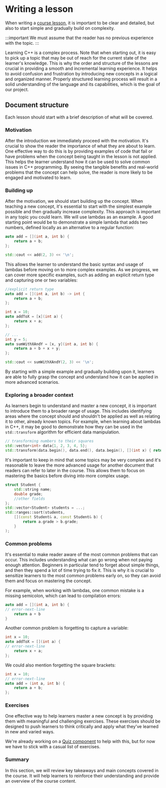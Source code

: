 # Writing a lesson

When writing a [course lesson](/learn/course/), it is important to be clear and detailed, but also to start simple
and gradually build on complexity.

:::important
We must assume that the reader has no previous experience with the topic.
:::

Learning C++ is a complex process. Note that when starting out, it is easy to pick up a topic
that may be out of reach for the current state of the learner's knowledge. This is why the order and structure
of the lessons are crucial in providing a smooth and incremental learning experience. It helps to avoid confusion
and frustration by introducing new concepts in a logical and organized manner. Properly structured learning process
will result in a solid understanding of the language and its capabilities, which is the goal of our project.

## Document structure

Each lesson should start with a brief description of what will be covered.

### Motivation

After the introduction we immediately proceed with the motivation. It's crucial to show the reader the importance of what they are about to learn.
One effective way to do this is by providing examples of code that fail or have problems when the concept being taught in the lesson is not applied.
This helps the learner understand how it can be used to solve common issues in C++ programming. 
By seeing the tangible benefits and real-world problems that the concept can help solve, the reader is
more likely to be engaged and motivated to learn.

### Building up

After the motivation, we should start building up the concept. When teaching a new concept, it's essential to start with
the simplest example possible and then gradually increase complexity. This approach is important in any topic you could learn.
We will use lambdas as an example. A good starting point would be to demonstrate a simple lambda that adds two numbers,
defined locally as an alternative to a regular function:

```cpp
auto add = [](int a, int b) {
	return a + b;
};

std::cout << add(2, 3) << '\n';
```

This allows the learner to understand the basic syntax and usage of lambdas before moving on to more complex examples.
As we progress, we can cover more specific examples, such as adding an explicit return type and capturing one or two variables:

```cpp title="Example: using an explicit return type"
//explicit return type
auto add = [](int a, int b) -> int {
	return a + b;
};
```

```cpp title="Example: capturing variables"
int x = 10;
auto addToX = [x](int a) {
	return x + a;
};

// ...
int y = 5;
auto sumWithXAndY = [x, y](int a, int b) {
	return a + b + x + y;
};

std::cout << sumWithXAndY(2, 3) << '\n';
```

By starting with a simple example and gradually building upon it, learners are able to fully grasp the concept and understand
how it can be applied in more advanced scenarios.

### Exploring a broader context

As learners begin to understand and master a new concept, it is important to introduce them to a broader range of usage.
This includes identifying areas where the concept should and shouldn't be applied as well as relating it to other, already known topics.
For example, when learning about lambdas in C++, it may be good to demonstrate how they can be used in the `std::transform` algorithm
for efficient data manipulation.

```cpp title="Example: using lambdas in std::transform"
// transforming numbers to their squares
std::vector<int> data{1, 2, 3, 4, 5};
std::transform(data.begin(), data.end(), data.begin(), [](int x) { return x*x; });
```

It's important to keep in mind that some topics may be very complex and it's reasonable to leave the more advanced usage for
another document that readers can refer to later in the course. This allows them to focus on mastering the basics before
diving into more complex usage.

```cpp title="Example: using lambdas in a more advanced context"
struct Student {
	std::string name;
	double grade;
	//other fields
};
std::vector<Student> students = ...;
std::ranges::sort(students,
	[](const Student& a, const Student& b) {
		return a.grade > b.grade;
	}
);
```

### Common problems

It's essential to make reader aware of the most common problems that can occur. This includes understanding what can go wrong when
not paying enough attention. Beginners in particular tend to forget about simple things, and then they spend a lot of time trying to fix it.
This is why it is crucial to sensitize learners to the most common problems early on, so they can avoid them and focus on mastering the concept.

For example, when working with lambdas, one common mistake is a missing semicolon, which can lead to compilation errors:

```cpp title="Example: missing semicolon"
auto add = [](int a, int b) {
// error-next-line
	return a + b
}
```

Another common problem is forgetting to capture a variable:

```cpp title="Example: forgetting to capture a variable"
int x = 10;
auto addToX = [](int a) {
// error-next-line
	return x + a;
};
```

We could also mention forgetting the square brackets:

```cpp title="Example: forgetting the square brackets"
int x = 10;
// error-next-line
auto add = (int a, int b) {
	return a + b;
};
```

### Exercises

One effective way to help learners master a new concept is by providing them with meaningful and challenging exercises.
These exercises should be designed to push learners to think critically and apply what they've learned in new and varied ways.

We're already working on a [Quiz component](https://github.com/Cpp4You/react-quizaurus) to help with this, but for now we have
to stick with a casual list of exercises.

### Summary

In this section, we will review key takeaways and main concepts covered in the course.
It will help learners to reinforce their understanding and provide an overview of the course content.
